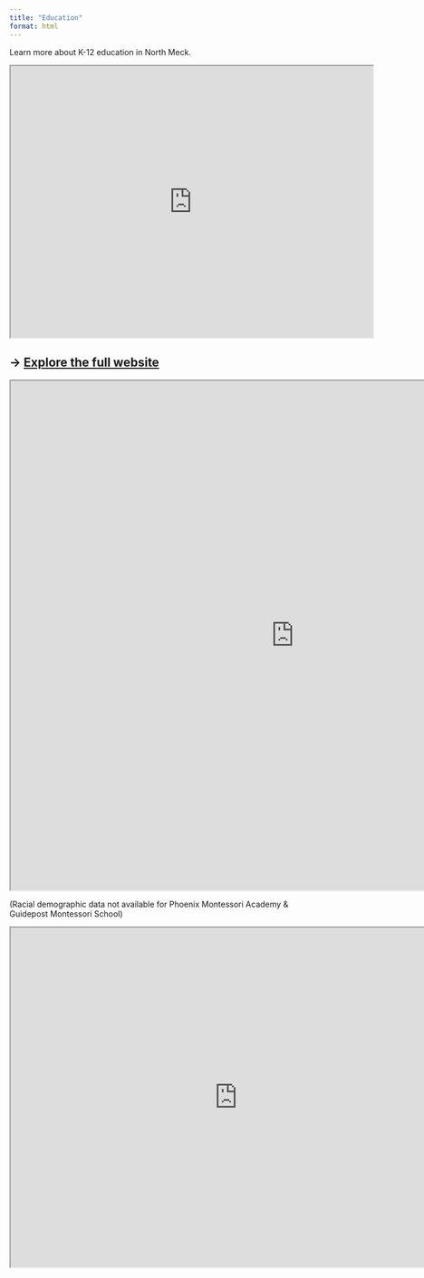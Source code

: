 ```yaml
---
title: "Education"
format: html
---
```


Learn more about K-12 education in North Meck.

```{=html}
<iframe src="https://www.google.com/maps/d/embed?mid=1UfA2D1BDXnI0YJ_vz5R4al64f1uObiCQ&ehbc=2E312F" width="640" height="480"></iframe>
```

## → [Explore the full website](https://www.google.com/maps/d/embed?mid=1UfA2D1BDXnI0YJ_vz5R4al64f1uObiCQ&ehbc=2E312F) {style="line-height: 1.2;"}

```{=html}
<iframe width="1000" height="900" src="https://allievor.shinyapps.io/education-bar-graph/" title="Racial Demographics"></iframe>
```

(Racial demographic data not available for Phoenix Montessori Academy & Guidepost Montessori School)

```{=html}
<iframe width="800" height="600" src="https://allievor.shinyapps.io/education-information/" title="School Information"></iframe>
```

